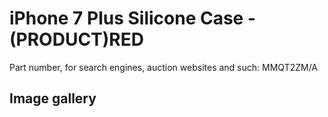 
# iPhone 7 Plus Silicone Case - (PRODUCT)RED

Part number, for search engines, auction websites and such: MMQT2ZM/A

## Image gallery

<div style={{ width: "768px" }}>
  <GalleryComponent
    images={[
      {
        original: "/everysource/MMQT2.png",
        thumbnail: "/everypreview/MMQT2.png",
      },
      {
        original: "/everysource/MMQT2_AV1_GOLD.png",
        thumbnail: "/everypreview/MMQT2_AV1_GOLD.png",
      },
      {
        original: "/everysource/MMQT2_AV1_JET_BLACK.png",
        thumbnail: "/everypreview/MMQT2_AV1_JET_BLACK.png",
      },
      {
        original: "/everysource/MMQT2_AV1_RED.png",
        thumbnail: "/everypreview/MMQT2_AV1_RED.png",
      },
      {
        original: "/everysource/MMQT2_AV1_SILVER.png",
        thumbnail: "/everypreview/MMQT2_AV1_SILVER.png",
      },
      {
        original: "/everysource/MMQT2_AV2.png",
        thumbnail: "/everypreview/MMQT2_AV2.png",
      }
    ]}
  />
</div>